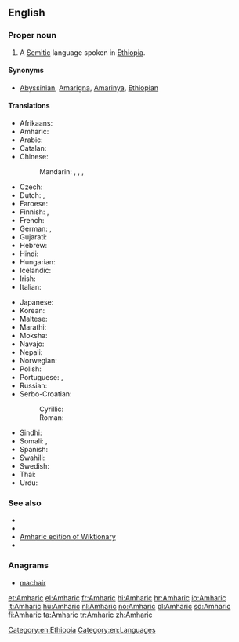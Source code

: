 ==English==
{{wikipedia}}

===Proper noun===
{{en-proper noun}}

# A [[Semitic]] language spoken in [[Ethiopia]].

====Synonyms====
* {{sense|language}} [[Abyssinian]], [[Amarigna]], [[Amarinya]], [[Ethiopian]]

====Translations====
{{trans-top|language}}
* Afrikaans: {{t|af|Amharies}}
* Amharic: {{t-|am|አማርኛ|tr=’amarəñña|sc=Ethi}}
* Arabic: {{t-|ar|أمهرية|f|tr='amharíyya|sc=Arab}}
* Catalan: {{t-|ca|amhàric|m}}
* Chinese:
*: Mandarin: {{t|cmn|阿姆哈拉語|sc=Hani}}, {{t|cmn|阿姆哈拉语|tr=Āmǔhālāyǔ|sc=Hani}}, {{t|cmn|阿比西尼亞官語|sc=Hani}}, {{t|cmn|阿比西尼亚官语|tr=Ābǐxīníyǎ guānyǔ|sc=Hani}}
* Czech: {{t-|cs|amharština|f}}
* Dutch: {{t+|nl|Amhaars|n}}, {{t+|nl|Amharisch|n}}
* Faroese: {{t-|fo|Amhariskt}}
* Finnish: {{t|fi|amhara}}, {{t|fi|amharan kieli}}
* French: {{t+|fr|amharique|m}}
* German: {{t+|de|Amarinya|n}}, {{t+|de|Amharisch|n}}
* Gujarati: {{t-|gu|આમ્હારિક|sc=Gujr}}
* Hebrew: {{t+|he|אמהרית|f|tr=ama'harit|alt=אַמְהָרִית|sc=Hebr}}
* Hindi: {{t+|hi|अम्हरी|tr=amharee|sc=Deva}}
* Hungarian: {{t+|hu|amhara}}
* Icelandic: {{t+|is|amharíska}}
* Irish: {{t-|ga|Amáiris|f}}
* Italian: {{t+|it|amarico}}
{{trans-mid}}
* Japanese: {{t+|ja|アムハラ語|tr=amuhara-go|sc=Jpan}}
* Korean: {{t-|ko|암하라어|tr=amhara-eo|sc=Kore}}
* Maltese: {{t|mt|Amħariku}}
* Marathi: {{t|mr|आम्हारिक|sc=Deva}}
* Moksha: {{t|mdf|амкарань|tr=amkaranʹ|sc=Cyrl}}
* Navajo: {{tø|nv|Amhara Dineʼé bizaad}}
* Nepali: {{t|ne|अम्हारिक|sc=Deva}}
* Norwegian: {{t-|no|amharisk}}
* Polish: {{t+|pl|amharski|m}}
* Portuguese: {{t+|pt|amárico}}, {{t-|pt|amharico}}
* Russian: {{t+|ru|амхарский|m|tr=amxárskij}}
* Serbo-Croatian:
*: Cyrillic: {{t|sh|амхарски|alt=а̀мхарскӣ}}
*: Roman: {{t-|sh|amharski|alt=àmharskī}}
* Sindhi: {{t|sd|اَمهارِي|tr=amhari|sc=sd-Arab}}
* Somali: {{t-|so|Amxaari}}, {{t-|so|Axmaari}}
* Spanish: {{t+|es|amárico}}
* Swahili: {{t-|sw|Kiamhara}}
* Swedish: {{t+|sv|amhariska}}
* Thai: {{t-|th|ภาษาอัมฮาริค|tr=paasăa amhaarík|sc=Thai}}
* Urdu: {{t-|ur|امہاري|tr=amhari|sc=ur-Arab}}
{{trans-bottom}}

===See also===
{{interwiktionary|code=am}}

* {{langcat}}
* {{pedialite|Amharic language}}
* [[:am:|Amharic edition of Wiktionary]]
* {{ISO 639|link=Ethnologue|1code=am|code=amh}}

===Anagrams===
* [[machair#English|machair]]

[[Category:en:Ethiopia]]
[[Category:en:Languages]]

[[et:Amharic]]
[[el:Amharic]]
[[fr:Amharic]]
[[hi:Amharic]]
[[hr:Amharic]]
[[io:Amharic]]
[[lt:Amharic]]
[[hu:Amharic]]
[[nl:Amharic]]
[[no:Amharic]]
[[pl:Amharic]]
[[sd:Amharic]]
[[fi:Amharic]]
[[ta:Amharic]]
[[tr:Amharic]]
[[zh:Amharic]]